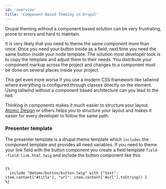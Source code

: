 ```yaml
---
id: 'overview'
title: 'Component-Based Theming in Drupal'
---
```


Drupal theming without a component based solution can be very frustrating, prone to errors and hard to maintain.

It is very likely that you need to theme the same component more than once. Once you need your button inside as a field, next time you need the same button inside your node template. The solution most developer took is to copy the template and adjust them to their needs.
You distribute your component markup across the project and changes to a component must be done on several places inside your project.  

This get even more worse if you use a modern CSS framework like tailwind where everything is configured through classes directly on the element.
Using tailwind without a component based architecture can you lead to the hell.

Thinking in components makes it much easier to structure your layout. [Atomic Design](https://bradfrost.com/blog/post/atomic-web-design/) or others helps you to structure your layout and makes it easier for every developer to follow the same path.    

### Presenter template
The presenter template is a drupal theme template which `includes` the component template and provides all need variables.
If you need to theme your link field with the button component you create a field template `field--field-link.html.twig` and include the button component like this:

```twig

{% 
  include "@atoms/button/button.twig" with {"text": item.content['#title'], "url": item.content['#url'].toString() }
%}
```

